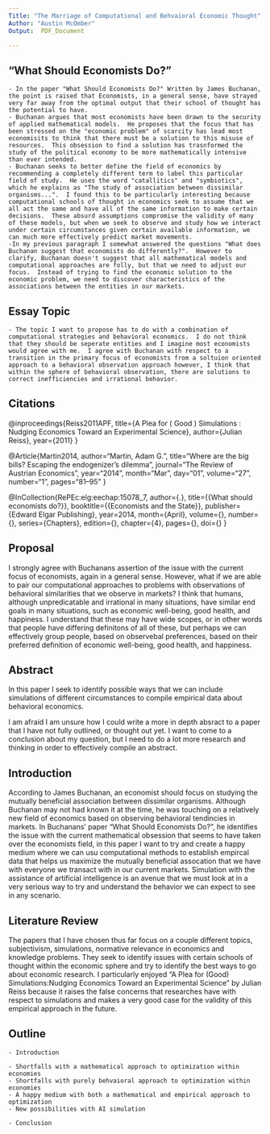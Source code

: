 ```yaml
---
Title: "The Marriage of Computational and Behvaioral Economic Thought"
Author: "Austin McOmber"
Output:  PDF_Document

---
```


## "What Should Economists Do?"
    - In the paper "What Should Economists Do?" Written by James Buchanan, the point is raised that Economists, in a general sense, have strayed very far away from the optimal output that their school of thought has the potential to have. 
    - Buchanan argues that most economists have been drawn to the security of applied mathematical models.  He proposes that the focus that has been stressed on the "economic problem" of scarcity has lead most economisits to think that there must be a solution to this misuse of resources.  This obsession to find a solution has trasnformed the study of the political economy to be more mathematically intensive than ever intended.  
    - Buchanan seeks to better define the field of economics by recommending a completely different term to label this particular field of study.  He uses the word "catallitics" and "symbiotics", which he explains as "The study of association between dissimilar organisms...".  I found this to be particularly interesting because computational schools of thought in economics seek to assume that we all act the same and have all of the same information to make certain decisions.  These absurd assumptions compromise the validity of many of these models, but when we seek to observe and study how we interact under certain circumstances given certain available information, we can much more effectively predict market movements.  
    -In my previous paragraph I somewhat answered the questions "What does Buchanan suggest that economists do differently?".  However to clarify, Buchanan doesn't suggest that all mathematical models and computational approaches are folly, but that we need to adjust our focus.  Instead of trying to find the economic solution to the economic problem, we need to discover characteristics of the associations between the entities in our markets.
    
    
## Essay Topic 
    - The topic I want to propose has to do with a combination of computational strategies and behavioral economics.  I do not think that they should be seperate entities and I imagine most economists would agree with me.  I agree with Buchanan with respect to a transition in the primary focus of economists from a soltuion oriented approach to a behavioral observation approach however, I think that within the sphere of behavioral observation, there are solutions to correct inefficiencies and irrational behavior.   



## Citations

@inproceedings{Reiss2011APF,
title={A Plea for ( Good ) Simulations : Nudging Economics Toward an Experimental Science},
author={Julian Reiss},
year={2011}
}

 @Article{Martin2014,
author="Martin, Adam G.",
title="Where are the big bills? Escaping the endogenizer's dilemma",
journal="The Review of Austrian Economics",
year="2014",
month="Mar",
day="01",
volume="27",
number="1",
pages="81--95"
}

@InCollection{RePEc:elg:eechap:15078_7,
  author={.},
  title={{What should economists do?}},
  booktitle={{Economists and the State}},
  publisher={Edward Elgar Publishing},
  year=2014,
  month={April},
  volume={},
  number={},
  series={Chapters},
  edition={},
  chapter={4},
  pages={},
  doi={}
  }
  
  
  
##  Proposal

I strongly agree with Buchanans assertion of the issue with the current focus of economists, again in a general sense.  However, what if we are able to pair our computational approaches to problems with observations of behavioral similarities that we observe in markets?  I think that humans, although unpredicatable and irrational in many situations, have similar end goals in many situations, such as economic well-being, good health, and happiness.  I understand that these may have wide scopes, or in other words that people have differing definitons of all of these, but perhaps we can effectively group people, based on observebal preferences, based on their preferred definition of economic well-being, good health, and happiness.  

## Abstract  

In this paper I seek to identify possible ways that we can include simulations of different circumstances to compile empirical data about behavioral economics. 

I am afraid I am unsure how I could write a more in depth absract to a paper that I have not fully outlined, or thought out yet.  I want to come to a conclusion about my question, but I need to do a lot more research and thinking in order to effectively compile an abstract. 


## Introduction

According to James Buchanan, an economist should focus on studying the mutually beneficial association between dissimilar organisms.  Although Buchanan may not had known it at the time, he was touching on a relatively new field of economics based on observing behavioral tendincies in markets.  In Buchanans' paper "What Should Economists Do?", he identifies the issue with the current mathematical obsession that seems to have taken over the economists field, in this paper I want to try and create a happy medium where we can usu computational methods to establish empircal data that helps us maximize the mutually beneficial assocation that we have with everyone we transact with in our current markets.  Simulation with the assistance of artificial intelligence is an avenue that we must look at in a very serious way to try and understand the behavior we can expect to see in any scenario. 


## Literature Review

The papers that I have chosen thus far focus on a couple different topics, subjectivism, simulations, normative relevance in economics and knowledge problems.  They seek to identify issues with certain schools of thought within the economic sphere and try to identify the best ways to go about economic research.  I particularly enjoyed "A Plea for (Good) Simulations:Nudging Economics Toward an Experimental Science" by Julian Reiss because it raises the false concerns that researches have with respect to simulations and makes a very good case for the validity of this empirical approach in the future.  

## Outline

    - Introduction
    
    - Shortfalls with a mathematical approach to optimization within economies
    - Shortfalls with purely behvaioral approach to optimization within economies
    - A happy medium with both a mathematical and empirical approach to optimization
    - New possibilities with AI simulation
    
    - Conclusion
    
    
    
  
  
